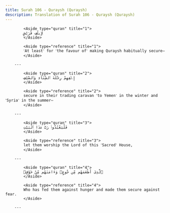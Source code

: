 ```yaml
---
title: Surah 106 - Quraysh (Quraysh)
description: Translation of Surah 106 - Quraysh (Quraysh)
---
```





            <Aside type="quran" title="1">
            لِإِيلَٰفِ قُرَيْشٍ
            </Aside>

            <Aside type="reference" title="1">
            ˹At least˺ for ˹the favour of˺ making Quraysh habitually secure—
            </Aside>

        ---
        
            <Aside type="quran" title="2">
            إِۦلَٰفِهِمْ رِحْلَةَ ٱلشِّتَآءِ وَٱلصَّيْفِ
            </Aside>

            <Aside type="reference" title="2">
            secure in their trading caravan ˹to Yemen˺ in the winter and ˹Syria˺ in the summer—
            </Aside>

        ---
        
            <Aside type="quran" title="3">
            فَلْيَعْبُدُوا۟ رَبَّ هَٰذَا ٱلْبَيْتِ
            </Aside>

            <Aside type="reference" title="3">
            let them worship the Lord of this ˹Sacred˺ House,
            </Aside>

        ---
        
            <Aside type="quran" title="4">
            ٱلَّذِىٓ أَطْعَمَهُم مِّن جُوعٍۢ وَءَامَنَهُم مِّنْ خَوْفٍۭ
            </Aside>

            <Aside type="reference" title="4">
            Who has fed them against hunger and made them secure against fear.
            </Aside>

        ---
        